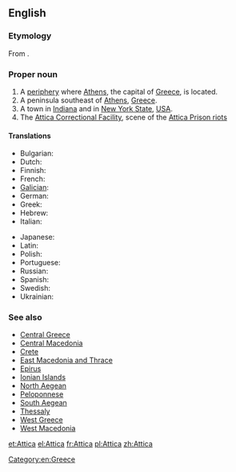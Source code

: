 ==English==
{{wikipedia}}

===Etymology===
From {{etyl|grc|en}} {{term|Ἀττική|lang=grc}}.

===Proper noun===
{{en-proper noun}}

# A [[periphery]] where [[Athens]], the capital of [[Greece]], is located.
# A peninsula southeast of [[Athens]], [[Greece]].
# A town in [[Indiana]] and in [[New York State]], [[USA]].
# The [[w:Attica Correctional Facility|Attica Correctional Facility]], scene of the [[w:Attica Prison riots|Attica Prison riots]]

====Translations====
{{trans-top|a periphery}}
* Bulgarian: {{t-|bg|Атика|tr=Atika|f}}
* Dutch: {{t-|nl|Attica}}
* Finnish: {{t-|fi|Attika}}
* French: {{t+|fr|Attique}}
* [[Galician]]: {{t-|gl|Ática|f}}
* German: {{t+|de|Attika}}
* Greek: {{t+|el|Αττική|tr=Attikē}}
* Hebrew: {{t-|he|אטיקה|tr=Atika|f}}
* Italian: {{t-|it|Attica|f}}
{{trans-mid}}
* Japanese: {{t-|ja|アッティカ|tr=Attika}}
* Latin: {{t-|la|Attica|f}}
* Polish: {{t-|pl|Attyka|f}}
* Portuguese: {{t-|pt|Ática|f}}
* Russian: {{t-|ru|Аттика|tr=Attika|f}}
* Spanish: {{t+|es|Ática|f}}
* Swedish: {{t-|sv|Attika}}
* Ukrainian: {{t-|uk|Аттіка|tr=Attika|f}}
{{trans-bottom}}

===See also===
* [[Central Greece]]
* [[Central Macedonia]]
* [[Crete]]
* [[East Macedonia and Thrace]]
* [[Epirus]]
* [[Ionian Islands]]
* [[North Aegean]]
* [[Peloponnese]]
* [[South Aegean]]
* [[Thessaly]]
* [[West Greece]]
* [[West Macedonia]]

[[Category:en:Greece]]

[[et:Attica]]
[[el:Attica]]
[[fr:Attica]]
[[pl:Attica]]
[[zh:Attica]]